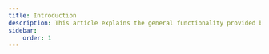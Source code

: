 ---
title: Introduction
description: This article explains the general functionality provided by the demon
sidebar:
    order: 1
---
